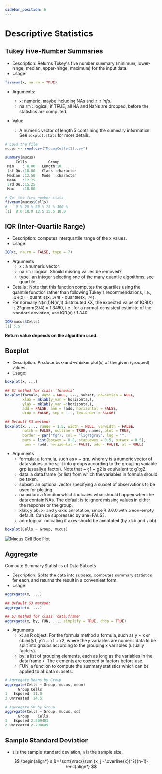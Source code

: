 ```yaml
---
sidebar_position: 6
---
```


# Descriptive Statistics

## Tukey Five-Number Summaries

* Description: Returns Tukey's five number summary (minimum, lower-hinge, median, upper-hinge, maximum) for the input data.
* Usage:  
``` R
fivenum(x, na.rm = TRUE)
```
* Arguments:  
    * `x`: numeric, maybe including NAs and $\pm±Inf$s.
    * na.rm : logical; if TRUE, all NA and NaNs are dropped, before the statistics are computed.  
    
* Value
    * A numeric vector of length 5 containing the summary information. See `boxplot.stats` for more details.

``` R
# Load the file
mucus <- read.csv("MucusCells(1).csv")

summary(mucus)
     Cells          Group          
 Min.   : 8.00   Length:20         
 1st Qu.:10.00   Class :character  
 Median :12.50   Mode  :character  
 Mean   :12.75                     
 3rd Qu.:15.25                     
 Max.   :18.00  

# Get the five number stats
fivenum(mucus$Cells)
#    0 % 25 % 50 % 75 % 100 %
[1]  8.0 10.0 12.5 15.5 18.0
```

## IQR (Inter-Quartile Range)

* Description: computes interquartile range of the x values.
* Usage:  

``` R
IQR(x, na.rm = FALSE, type = 7)
```
* Arguments
    * `x` :	 a numeric vector.
    * na.rm	: logical. Should missing values be removed?
    * type : an integer selecting one of the many quantile algorithms, see quantile.
* Details : Note that this function computes the quartiles using the quantile function rather than following Tukey's recommendations, i.e., IQR(x) = quantile(x, 3/4) - quantile(x, 1/4).
* For normally N(m,1)N(m,1) distributed XX, the expected value of IQR(X) is 2*qnorm(3/4) = 1.3490, i.e., for a normal-consistent estimate of the standard deviation, use IQR(x) / 1.349.  

``` R
IQR(mucus$Cells)
[1] 5.5
```

**Return value depends on the algorithm used.**  

## Boxplot

* Description: Produce box-and-whisker plot(s) of the given (grouped) values.
* Usage:  

``` R
boxplot(x, ...)

## S3 method for class 'formula'
boxplot(formula, data = NULL, ..., subset, na.action = NULL,
        xlab = mklab(y_var = horizontal),
        ylab = mklab(y_var =!horizontal),
        add = FALSE, ann = !add, horizontal = FALSE,
        drop = FALSE, sep = ".", lex.order = FALSE)

## Default S3 method:
boxplot(x, ..., range = 1.5, width = NULL, varwidth = FALSE,
        notch = FALSE, outline = TRUE, names, plot = TRUE,
        border = par("fg"), col = "lightgray", log = "",
        pars = list(boxwex = 0.8, staplewex = 0.5, outwex = 0.5),
         ann = !add, horizontal = FALSE, add = FALSE, at = NULL)
```

* Arguments
    * formula: a formula, such as y ~ grp, where y is a numeric vector of data values to be split into groups according to the grouping variable grp (usually a factor). Note that ~ g1 + g2 is equivalent to g1:g2.
    * data: a data.frame (or list) from which the variables in formula should be taken.
    * subset: an optional vector specifying a subset of observations to be used for plotting.
    * na.action: a function which indicates what should happen when the data contain NAs. The default is to ignore missing values in either the response or the group.
    * xlab, ylab:  x- and y-axis annotation, since R 3.6.0 with a non-empty default. Can be suppressed by ann=FALSE.
    * ann: logical indicating if axes should be annotated (by xlab and ylab).  

``` R
boxplot(Cells ~ Group, mucus)
```

![Mucus Cell Box Plot](/img/mucus_boxplot.jpeg)

## Aggregate

Compute Summary Statistics of Data Subsets
* Description: Splits the data into subsets, computes summary statistics for each, and returns the result in a convenient form.
* Usage:

``` R
aggregate(x, ...)

## Default S3 method:
aggregate(x, ...)

## S3 method for class 'data.frame'
aggregate(x, by, FUN, ..., simplify = TRUE, drop = TRUE)
```

* Arguments
    * x: an R object. For the formula method a formula, such as y ~ x or cbind(y1, y2) ~ x1 + x2, where the y variables are numeric data to be split into groups according to the grouping x variables (usually factors).
    * by: a list of grouping elements, each as long as the variables in the data frame x. The elements are coerced to factors before use.
    * FUN: a function to compute the summary statistics which can be applied to all data subsets.

``` R
# Aggregate Means by Group
aggregate(Cells ~ Group, mucus, mean)
      Group Cells
1   Exposed  11.0
2 Untreated  14.5

# Aggregate SD by Group
aggregate(Cells ~ Group, mucus, sd)
      Group    Cells
1   Exposed 2.309401
2 Untreated 2.798809
```

## Sample Standard Deviation

* `s` is the sample standard deviation, `n` is the sample size.   

$$
\begin{align*}
    s &= \sqrt{\frac{\sum (x_j - \overline{x})^2}{n-1}}
\end{align*}
$$

